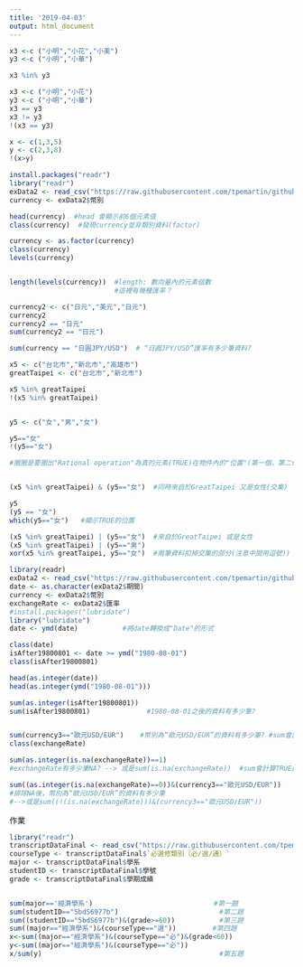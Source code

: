 ```yaml
---
title: '2019-04-03'
output: html_document
---
```



```r
x3 <-c ("小明","小花","小美")
y3 <-c ("小明","小華")

x3 %in% y3

```

```r
x3 <-c ("小明","小花")
y3 <-c ("小明","小華")
x3 == y3
x3 != y3
!(x3 == y3)

```

```r
x <- c(1,3,5)
y <- c(2,3,8)
!(x>y)
```

```r
install.packages("readr")
library("readr")
exData2 <- read_csv("https://raw.githubusercontent.com/tpemartin/github-data/master/exData2.csv")
currency <- exData2$幣別
```
```r
head(currency)  #head 會顯示前6個元素值
class(currency)  #發現currency並非類別資料(factor)

currency <- as.factor(currency)
class(currency)
levels(currency)


length(levels(currency))  #length: 數向量內的元素個數
                          #這裡有幾種匯率？     

```

```r
currency2 <- c("日元","美元","日元")
currency2
currency2 == "日元"
sum(currency2 == "日元")

sum(currency == "日圓JPY/USD")  # “日圓JPY/USD”匯率有多少筆資料?

```

```r
x5 <- c("台北市","新北市","高雄市")
greatTaipei <- c("台北市","新北市")

x5 %in% greatTaipei
!(x5 %in% greatTaipei)


y5 <- c("女","男","女")

y5=="女"
!(y5=="女")

#圈圈是要圈出"Rational operation"為真的元素(TRUE)在物件內的"位置"(第一個，第二個...)


(x5 %in% greatTaipei) & (y5=="女")  #同時來自於GreatTaipei 又是女性(交集)

y5
(y5 == "女")
which(y5=="女")   #顯示TRUE的位置

(x5 %in% greatTaipei) | (y5=="女")  #來自於GreatTaipei 或是女性
(x5 %in% greatTaipei) | (y5=="男")
xor(x5 %in% greatTaipei, y5=="女")  #兩筆資料扣掉交集的部分(注意中間用逗號))

```

```r
library(readr)
exData2 <- read_csv("https://raw.githubusercontent.com/tpemartin/github-data/master/exData2.csv")
date <- as.character(exData2$期間)
currency <- exData2$幣別
exchangeRate <- exData2$匯率
#install.packages("lubridate")
library("lubridate")
date <- ymd(date)           #將date轉換成"Date"的形式

class(date)
isAfter19800801 <- date >= ymd("1980-08-01")
class(isAfter19800801)

head(as.integer(date))
head(as.integer(ymd("1980-08-01")))

sum(as.integer(isAfter19800801))
sum(isAfter19800801)              #1980-08-01之後的資料有多少筆?


sum(currency3=="歐元USD/EUR")    #幣別為“歐元USD/EUR”的資料有多少筆? #sum會計算TRUE的項目
class(exchangeRate)

sum(as.integer(is.na(exchangeRate))==1)
#exchangeRate有多少筆NA? --> 或是sum(is.na(exchangeRate))  #sum會計算TRUE的項目

sum((as.integer(is.na(exchangeRate)==0))&(currency3=="歐元USD/EUR"))  
#排除NA後，幣別為“歐元USD/EUR”的資料有多少筆 
#-->或是sum((!(is.na(exchangeRate)))&(currency3=="歐元USD/EUR"))
```

作業


```r
library("readr")
transcriptDataFinal <- read_csv("https://raw.githubusercontent.com/tpemartin/github-data/master/transcriptDataFinal.csv")
courseType <- transcriptDataFinal$`必選修類別（必∕選∕通）`
major <- transcriptDataFinal$學系
studentID <- transcriptDataFinal$學號
grade <- transcriptDataFinal$學期成績


sum(major=='經濟學系')                              #第一題
sum(studentID=="5bdS6977b")                         #第二題
sum((studentID=="5bdS6977b")&(grade>=60))           #第三題
sum((major=="經濟學系")&(courseType=="選"))         #第四題
x<-sum((major=="經濟學系")&(courseType=="必")&(grade<60))
y<-sum((major=="經濟學系")&(courseType=="必"))
x/sum(y)                                            #第五題
```

